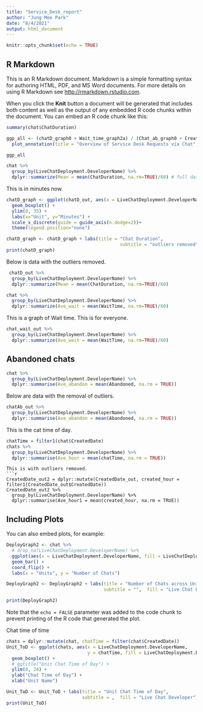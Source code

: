 ```yaml
---
title: "Service_Desk_report"
author: "Jung Mee Park"
date: "8/4/2021"
output: html_document
---
```


```r
knitr::opts_chunk$set(echo = TRUE)
```

## R Markdown

This is an R Markdown document. Markdown is a simple formatting syntax for authoring HTML, PDF, and MS Word documents. For more details on using R Markdown see <http://rmarkdown.rstudio.com>.

When you click the **Knit** button a document will be generated that includes both content as well as the output of any embedded R code chunks within the document. You can embed an R code chunk like this:

```r
summary(chat$ChatDuration)
```
```r
ggp_all <- (chatD_graph0 + Wait_time_graph2a) / (Chat_ab_graph0 + CreatedDate_graph0) +    # Create grid of plots with title
  plot_annotation(title = "Overview of Service Desk Requests via Chat", subtitle = "outliers removed") 

ggp_all  
```


```r
chat %>%
  group_by(LiveChatDeployment.DeveloperName) %>%
  dplyr::summarize(Mean = mean(ChatDuration, na.rm=TRUE)/60) # full data
```
This is in minutes now.
```r
chatD_graph <- ggplot(chatD_out, aes(x = LiveChatDeployment.DeveloperName, y = durationMinutes1, fill = LiveChatDeployment.DeveloperName)) +
  geom_boxplot() +
  ylim(0, 35) +
  labs(x="Unit", y="Minutes") +
  scale_x_discrete(guide = guide_axis(n.dodge=2))+
  theme(legend.position="none") 

chatD_graph <- chatD_graph + labs(title = "Chat Duration", 
                                          subtitle = "outliers removed")
print(chatD_graph)

```
Below is data with the outliers removed. 
```r
 chatD_out %>%
  group_by(LiveChatDeployment.DeveloperName) %>%
  dplyr::summarize(Mean = mean(ChatDuration, na.rm=TRUE)/60)
```

```r
chat %>%
  group_by(LiveChatDeployment.DeveloperName) %>%
  dplyr::summarize(Ave_wait = mean(WaitTime, na.rm=TRUE)/60)
```
This is a graph of Wait time. This is for everyone. 
```r
chat_wait_out %>%
  group_by(LiveChatDeployment.DeveloperName) %>%
  dplyr::summarize(Ave_wait = mean(WaitTime, na.rm=TRUE)/60)
```

## Abandoned chats
```r
chat %>%
  group_by(LiveChatDeployment.DeveloperName) %>%
  dplyr::summarise(Ave_abandon = mean(Abandoned, na.rm = TRUE))
```
Below are data with the removal of outliers. 
```r
chatAb_out %>% 
  group_by(LiveChatDeployment.DeveloperName) %>%
  dplyr::summarise(Ave_abandon = mean(Abandoned, na.rm = TRUE))
```
This is the cat time of day. 
```r
chatTime = filter1(chat$CreatedDate)
chats %>%
  group_by(LiveChatDeployment.DeveloperName) %>%
  dplyr::summarise(Ave_hour = mean(chatTime, na.rm = TRUE))
```
```
This is with outliers removed. 
```r
CreatedDate_out2 = dplyr::mutate(CreatedDate_out, created_hour = filter1(CreatedDate_out$CreatedDate))
CreatedDate_out2 %>%
  group_by(LiveChatDeployment.DeveloperName) %>%
  dplyr::summarise(Ave_hour1 = mean(created_hour, na.rm = TRUE))
```

## Including Plots

You can also embed plots, for example:

```r
DeployGraph2 <- chat %>%
  # drop_na(LiveChatDeployment.DeveloperName) %>% 
  ggplot(aes(x = LiveChatDeployment.DeveloperName, fill = LiveChatDeployment.DeveloperName, response = Status)) +
  geom_bar() +
  coord_flip() +
  labs(x = "Units", y = "Number of Chats")

DeployGraph2 <- DeployGraph2 + labs(title = "Number of Chats across Units", 
                                    subtitle = "",  fill = "Live Chat Developer") 

print(DeployGraph2)
```

Note that the `echo = FALSE` parameter was added to the code chunk to prevent printing of the R code that generated the plot.

Chat time of time
```r
chats = dplyr::mutate(chat, chatTime = filter(chat$CreatedDate))
Unit_ToD <- ggplot(chats, aes(x = LiveChatDeployment.DeveloperName, 
                              y = chatTime, fill = LiveChatDeployment.DeveloperName)) +
  geom_boxplot() +
  # ggtitle("Unit Chat Time of Day") +
  ylim(0, 24) +
  ylab("Chat Time of Day") +
  xlab("Unit Name")

Unit_ToD <- Unit_ToD + labs(title = "Unit Chat Time of Day", 
                            subtitle = ,  fill = "Live Chat Developer")
print(Unit_ToD)
```

